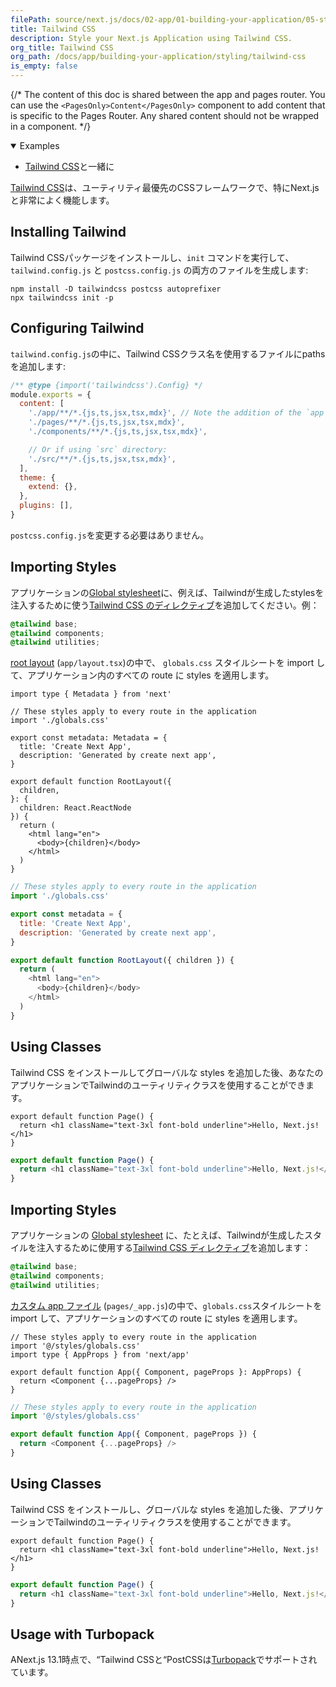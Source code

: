 ```yaml
---
filePath: source/next.js/docs/02-app/01-building-your-application/05-styling/02-tailwind-css.mdx
title: Tailwind CSS
description: Style your Next.js Application using Tailwind CSS.
org_title: Tailwind CSS
org_path: /docs/app/building-your-application/styling/tailwind-css
is_empty: false
---
```


{/* The content of this doc is shared between the app and pages router. You can use the `<PagesOnly>Content</PagesOnly>` component to add content that is specific to the Pages Router. Any shared content should not be wrapped in a component. */}

<PagesOnly>

<details open>
  <summary>Examples</summary>

- [Tailwind CSS](https://github.com/vercel/next.js/tree/canary/examples/with-tailwindcss)と一緒に

</details>

</PagesOnly>

[Tailwind CSS](https://tailwindcss.com/)は、ユーティリティ最優先のCSSフレームワークで、特にNext.jsと非常によく機能します。

## Installing Tailwind

Tailwind CSSパッケージをインストールし、`init` コマンドを実行して、`tailwind.config.js` と `postcss.config.js` の両方のファイルを生成します:

```bash:Terminal
npm install -D tailwindcss postcss autoprefixer
npx tailwindcss init -p
```

## Configuring Tailwind

`tailwind.config.js`の中に、Tailwind CSSクラス名を使用するファイルにpathsを追加します:

```js:tailwind.config.js
/** @type {import('tailwindcss').Config} */
module.exports = {
  content: [
    './app/**/*.{js,ts,jsx,tsx,mdx}', // Note the addition of the `app` directory.
    './pages/**/*.{js,ts,jsx,tsx,mdx}',
    './components/**/*.{js,ts,jsx,tsx,mdx}',

    // Or if using `src` directory:
    './src/**/*.{js,ts,jsx,tsx,mdx}',
  ],
  theme: {
    extend: {},
  },
  plugins: [],
}
```

`postcss.config.js`を変更する必要はありません。

<AppOnly>

## Importing Styles

アプリケーションの[Global stylesheet](/ja/javascript/next.js/v14/02-app/01-building-your-application/05-styling/01-css-modules#global-styles)に、例えば、Tailwindが生成したstylesを注入するために使う[Tailwind CSS のディレクティブ](https://tailwindcss.com/docs/functions-and-directives#directives)を追加してください。例：

```css:app/globals.css
@tailwind base;
@tailwind components;
@tailwind utilities;
```

[root layout](/ja/javascript/next.js/v14/02-app/01-building-your-application/01-routing/02-pages-and-layouts#root-layout-required) (`app/layout.tsx`)の中で、 `globals.css` スタイルシートを import して、アプリケーション内のすべての route に styles を適用します。

```tsx:app/layout.tsx
import type { Metadata } from 'next'

// These styles apply to every route in the application
import './globals.css'

export const metadata: Metadata = {
  title: 'Create Next App',
  description: 'Generated by create next app',
}

export default function RootLayout({
  children,
}: {
  children: React.ReactNode
}) {
  return (
    <html lang="en">
      <body>{children}</body>
    </html>
  )
}
```

```jsx:app/layout.js
// These styles apply to every route in the application
import './globals.css'

export const metadata = {
  title: 'Create Next App',
  description: 'Generated by create next app',
}

export default function RootLayout({ children }) {
  return (
    <html lang="en">
      <body>{children}</body>
    </html>
  )
}
```

## Using Classes

 Tailwind CSS をインストールしてグローバルな styles を追加した後、あなたのアプリケーションでTailwindのユーティリティクラスを使用することができます。

```tsx:app/page.tsx
export default function Page() {
  return <h1 className="text-3xl font-bold underline">Hello, Next.js!</h1>
}
```

```jsx:app/page.js
export default function Page() {
  return <h1 className="text-3xl font-bold underline">Hello, Next.js!</h1>
}
```

</AppOnly>

<PagesOnly>

## Importing Styles

アプリケーションの [Global stylesheet](/ja/javascript/next.js/v14/03-pages/01-building-your-application/04-styling/01-css-modules#global-styles) に、たとえば、Tailwindが生成したスタイルを注入するために使用する[Tailwind CSS ディレクティブ](https://tailwindcss.com/docs/functions-and-directives#directives)を追加します：

```css:styles/globals.css
@tailwind base;
@tailwind components;
@tailwind utilities;
```

[カスタム app ファイル](/ja/javascript/next.js/v14/03-pages/01-building-your-application/01-routing/05-custom-app) (`pages/_app.js`)の中で、`globals.css`スタイルシートを import して、アプリケーションのすべての route に styles を適用します。

```tsx:pages/_app.tsx
// These styles apply to every route in the application
import '@/styles/globals.css'
import type { AppProps } from 'next/app'

export default function App({ Component, pageProps }: AppProps) {
  return <Component {...pageProps} />
}
```

```jsx:pages/_app.js
// These styles apply to every route in the application
import '@/styles/globals.css'

export default function App({ Component, pageProps }) {
  return <Component {...pageProps} />
}
```

## Using Classes

 Tailwind CSS をインストールし、グローバルな styles を追加した後、アプリケーションでTailwindのユーティリティクラスを使用することができます。

```tsx:pages/index.tsx
export default function Page() {
  return <h1 className="text-3xl font-bold underline">Hello, Next.js!</h1>
}
```

```jsx:pages/index.js
export default function Page() {
  return <h1 className="text-3xl font-bold underline">Hello, Next.js!</h1>
}
```

</PagesOnly>

## Usage with Turbopack

ANext.js 13.1時点で、“Tailwind CSSと“PostCSSは[Turbopack](https://turbo.build/pack/docs/features/css#tailwind-css)でサポートされています。
